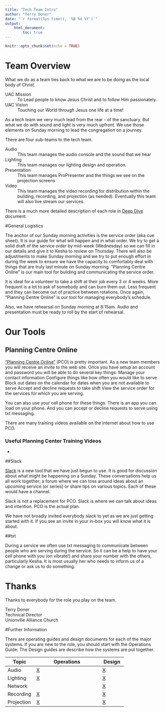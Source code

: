 ```yaml
---
title: "Tech Team Intro"
author: "Terry Doner"
date: "`r format(Sys.time(), '%B %d %Y')`"
output: 
    html_document:
        toc: true
---
```


```r
knitr::opts_chunk$set(echo = TRUE)
```

# Team Overview
 
What we do as a team ties back to what we are to be doing as the local body of Christ. 

UAC Mission
: To Lead people to know Jesus Christ and to follow Him passionately.

UAC Vision
:   Touching our World through Jesus one life at a time!
 
As a tech team we very much lead from the rear - of the sanctuary. But what we do with sound and light is very much upfront. We use those elements on Sunday morning to lead the congregation on a journey. 
 
There are four sub-teams to the tech team.

Audio
: This team manages the audio console and the sound that we hear

Lighting
: This team manages our lighting design and operation. 

Presentation
: This team manages ProPresenter and the things we see on the projection screens

Video
: This team manages the video recording for distribution within the building, recording, and projection (as needed). Eventually this team will also live stream our services.
 
There is a much more detailed description of each role in [Deep Dive](./TechTeamDeepDive.html) document.
 
#General Logistics
 
The anchor of our Sunday morning activities is the service order (aka cue sheet). It is our guide for what will happen and in what order. We try to get a solid draft of the service order by mid-week (Wednesday) so we can fill in our details and give it to Kesha to review on Thursday. There will also be adjustments to make Sunday morning and we try to put enough effort in during the week to ensure we have the capacity to comfortably deal with things that are truly last minute on Sunday morning. "Planning Centre Online” is our main tool for building and communicating the service order.
 
It is ideal for a volunteer to take a shift at their job every 3 or 4 weeks. More frequent is a lot to ask of somebody and can burn them out. Less frequent and they can become out of practice between rotations. Once again, "Planning Centre Online” is our tool for managing everybody’s schedule.
 
Also, we have rehearsal on Sunday morning at 8:15am. Audio and presentation must be ready to roll by the start of rehearsal.
 
# Our Tools

## Planning Centre Online
 
["Planning Centre Online”](https://www.planningcenteronline.com) (PCO) is pretty important. As a new team members you will receive an invite to the web site. Once you have setup an account and password you will be able to do several key things:
Manage your contact information
Configure things like how often you would like to serve
Block out dates on the calendar for dates when you are not available to serve
Accept and decline requests to take shift
View the service order for the services for which you are serving.
 
You can also use your cell phone for these things. There is an app you can load on your phone. And you can accept or decline requests to serve using txt messaging.  
 
There are many training videos available on the internet about how to use PCO. 

### Useful Planning Center Training Videos
* 
 
##Slack
 
[Slack](https://unionvillealliance.slack.com) is a new tool that we have just begun to use. It is good for discussion about what might be happening on a Sunday. These conversations help us all work together; a forum where we can toss around ideas about an upcoming service (or series) or share tips on various topics. Each of these would have a channel. 
 
Slack is not a replacement for PCO. Slack is where we can talk about ideas and intention. PCO is the actual plan. 
 
We have not broadly invited everybody slack to yet as we are just getting started with it. If you see an invite in your in-box you will know what it is about.   
 
##txt
 
During a service we often use txt messaging to communicate between people who are serving during the service. So it can be a help to have your cell phone with you (on vibrate!) and share your number with the others, particularly Kesha. It is most usually her who needs to inform us of a change or ask us to do something.
 
# Thanks
Thanks to everybody for the role you play on the team. 

Terry Doner <br/>
Technical Director<br/>
Unionville Alliance Church<br/>


#Further Information

There are operating guides and design documents for each of the major systems. If you are new to the role, you should start with the Operations Guide. The Design guides are describe how the systems are put together.  

|Topic  |Operations|Design|
|-------|----------------|------|
|Audio|[X](./SystemOperationsAudio.html)|[X](./SystemDesignAudio.html)|
|Lighting|[X](./SystemOperationsLighting.html)|[X](./SystemDesignLighting.html)|
|Network| |[X](./SystemDesignNetwork.html)|
|Recording|[X](./SystemOperationsRecording.html)|[X](./SystemDesignRecording.html)|
|Projection|[X](./SystemOperationsProjection.html)|[X](./SystemDesignProjection.html)|